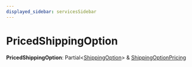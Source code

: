 ```yaml
---
displayed_sidebar: servicesSidebar
---
```



# PricedShippingOption

 **PricedShippingOption**: Partial&#60;[ShippingOption](../classes/services.ShippingOption.mdx)&#62; & [ShippingOptionPricing](services.ShippingOptionPricing.mdx)
